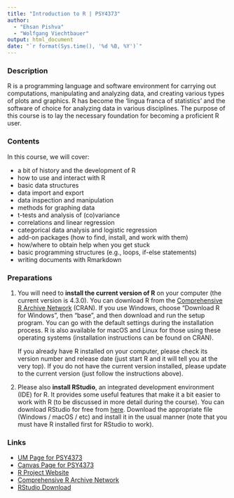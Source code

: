 ---
title: "Introduction to R | PSY4373"
author:
  - "Ehsan Pishva"
  - "Wolfgang Viechtbauer"
output: html_document
date: "`r format(Sys.time(), '%d %B, %Y')`"
---

### Description

R is a programming language and software environment for carrying out computations, manipulating and analyzing data, and creating various types of plots and graphics. R has become the 'lingua franca of statistics' and the software of choice for analyzing data in various disciplines. The purpose of this course is to lay the necessary foundation for becoming a proficient R user.

### Contents

In this course, we will cover:

- a bit of history and the development of R
- how to use and interact with R
- basic data structures
- data import and export
- data inspection and manipulation
- methods for graphing data
- t-tests and analysis of (co)variance
- correlations and linear regression
- categorical data analysis and logistic regression
- add-on packages (how to find, install, and work with them)
- how/where to obtain help when you get stuck
- basic programming structures (e.g., loops, if-else statements)
- writing documents with Rmarkdown

### Preparations

1. You will need to **install the current version of R** on your computer (the current version is 4.3.0). You can download R from the [Comprehensive R Archive Network](https://cran.r-project.org) (CRAN). If you use Windows, choose "Download R for Windows", then "base", and then download and run the setup program. You can go with the default settings during the installation process. R is also available for macOS and Linux for those using these operating systems (installation instructions can be found on CRAN).

   If you already have R installed on your computer, please check its version number and release date (just start R and it will tell you at the very top). If you do not have the current version installed, please update to the current version (just follow the instructions above).

2. Please also **install RStudio**, an integrated development environment (IDE) for R. It provides some useful features that make it a bit easier to work with R (to be discussed in more detail during the course). You can download RStudio for free from [here](https://posit.co/download/rstudio-desktop/). Download the appropriate file (Windows / macOS / etc) and install it in the usual manner (note that you must have R installed first for RStudio to work).

### Links

- [UM Page for PSY4373](https://curriculum.maastrichtuniversity.nl/meta/437595/introduction-r)
- [Canvas Page for PSY4373](https://maastrichtuniversity.instructure.com/courses/10474)
- [R Project Website](https://www.r-project.org)
- [Comprehensive R Archive Network](https://cran.r-project.org)
- [RStudio Download](https://posit.co/download/rstudio-desktop/)
